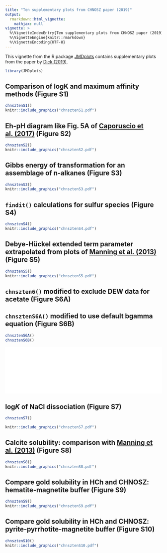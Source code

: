 ```yaml
---
title: "Ten supplementary plots from CHNOSZ paper (2019)"
output: 
  rmarkdown::html_vignette:
    mathjax: null
vignette: >
  %\VignetteIndexEntry{Ten supplementary plots from CHNOSZ paper (2019)}
  %\VignetteEngine{knitr::rmarkdown}
  %\VignetteEncoding{UTF-8}
---
```


This vignette from the R package [JMDplots](https://github.com/jedick/JMDplots) contains supplementary plots from the paper by <a href="https://doi.org/10.3389/feart.2019.00180" title="CHNOSZ: Thermodynamic calculations and diagrams for geochemistry">Dick (2019)</a>.

```r
library(JMDplots)
```

## Comparison of logK and maximum affinity methods (Figure S1)
```r
chnsztenS1()
knitr::include_graphics("chnsztenS1.pdf")
```

## Eh-pH diagram like Fig. 5A of [Caporuscio et al. (2017)](https://doi.org/10.1016/j.jnucmat.2016.12.036) (Figure S2)
```r
chnsztenS2()
knitr::include_graphics("chnsztenS2.pdf")
```

## Gibbs energy of transformation for an assemblage of n-alkanes (Figure S3)
```r
chnsztenS3()
knitr::include_graphics("chnsztenS3.pdf")
```

## `findit()` calculations for sulfur species (Figure S4)
```r
chnsztenS4()
knitr::include_graphics("chnsztenS4.pdf")
```

## Debye-Hückel extended term parameter extrapolated from plots of [Manning et al. (2013)](https://doi.org/10.2138/rmg.2013.75.5) (Figure S5)
```r
chnsztenS5()
knitr::include_graphics("chnsztenS5.pdf")
```

## `chnszten6()` modified to exclude DEW data for acetate (Figure S6A)
## `chnsztenS6A()` modified to use default bgamma equation (Figure S6B)
```r
chnsztenS6A()
chnsztenS6B()
```

<!-- side-by-side images: https://stackoverflow.com/questions/39173714/r-markdown-can-i-insert-a-pdf-to-the-r-markdown-file-as-an-image -->
![Image1](chnsztenS6A.pdf){width=50%}![Image2](chnsztenS6B.pdf){width=50%}

## log<i>K</i> of NaCl dissociation (Figure S7)
```r
chnsztenS7()
```
```r
knitr::include_graphics("chnsztenS7.pdf")
```

## Calcite solubility: comparison with [Manning et al. (2013)](https://doi.org/10.2138/rmg.2013.75.5) (Figure S8)
```r
chnsztenS8()
knitr::include_graphics("chnsztenS8.pdf")
```

## Compare gold solubility in HCh and CHNOSZ: hematite-magnetite buffer (Figure S9)
```r
chnsztenS9()
knitr::include_graphics("chnsztenS9.pdf")
```

## Compare gold solubility in HCh and CHNOSZ: pyrite-pyrrhotite-magnetite buffer (Figure S10)
```r
chnsztenS10()
knitr::include_graphics("chnsztenS10.pdf")
```

